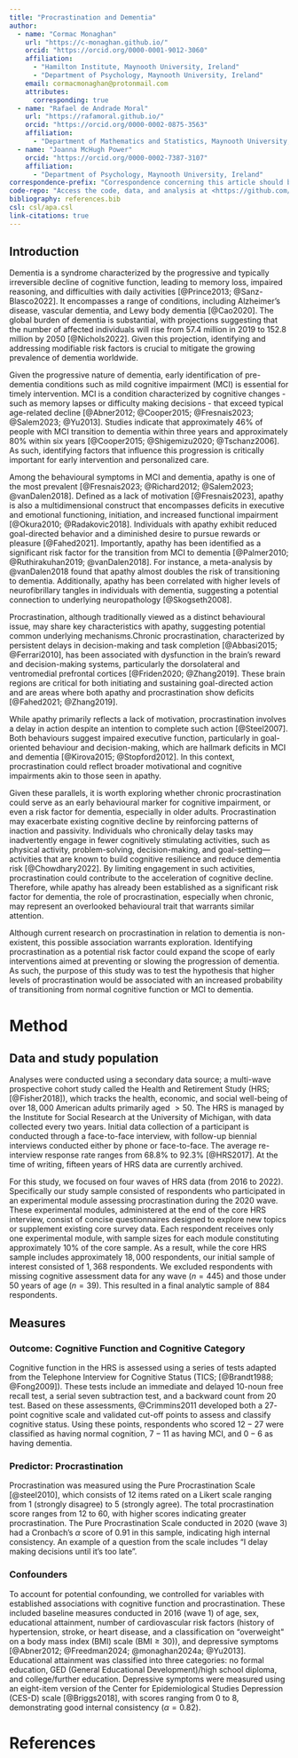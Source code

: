```yaml
---
title: "Procrastination and Dementia"
author: 
  - name: "Cormac Monaghan"
    url: "https://c-monaghan.github.io/"
    orcid: "https://orcid.org/0000-0001-9012-3060"
    affiliation:
      - "Hamilton Institute, Maynooth University, Ireland"
      - "Department of Psychology, Maynooth University, Ireland"
    email: cormacmonaghan@protonmail.com
    attributes:
      corresponding: true
  - name: "Rafael de Andrade Moral"
    url: "https://rafamoral.github.io/"
    orcid: "https://orcid.org/0000-0002-0875-3563"
    affiliation:
      - "Department of Mathematics and Statistics, Maynooth University, Ireland"
  - name: "Joanna McHugh Power"
    orcid: "https://orcid.org/0000-0002-7387-3107"
    affiliation: 
      - "Department of Psychology, Maynooth University, Ireland"
correspondence-prefix: "Correspondence concerning this article should be addressed to"
code-repo: "Access the code, data, and analysis at <https://github.com/C-Monaghan/crisp-clam>"
bibliography: references.bib
csl: csl/apa.csl
link-citations: true
---
```


::: {.content-visible when-format="html"}
# Introduction {.hide}
:::

Dementia is a syndrome characterized by the progressive and typically irreversible decline of cognitive function, leading to memory loss, impaired reasoning, and difficulties with daily activities [@Prince2013; @Sanz-Blasco2022]. It encompasses a range of conditions, including Alzheimer's disease, vascular dementia, and Lewy body dementia [@Cao2020]. The global burden of dementia is substantial, with projections suggesting that the number of affected individuals will rise from 57.4 million in 2019 to 152.8 million by 2050 [@Nichols2022]. Given this projection, identifying and addressing modifiable risk factors is crucial to mitigate the growing prevalence of dementia worldwide.

Given the progressive nature of dementia, early identification of pre-dementia conditions such as mild cognitive impairment (MCI) is essential for timely intervention. MCI is a condition characterized by cognitive changes - such as memory lapses or difficulty making decisions - that exceed typical age-related decline [@Abner2012; @Cooper2015; @Fresnais2023; @Salem2023; @Yu2013]. Studies indicate that approximately 46% of people with MCI transition to dementia within three years and approximately 80% within six years [@Cooper2015; @Shigemizu2020; @Tschanz2006]. As such, identifying factors that influence this progression is critically important for early intervention and personalized care.

Among the behavioural symptoms in MCI and dementia, apathy is one of the most prevalent [@Fresnais2023; @Richard2012; @Salem2023; @vanDalen2018]. Defined as a lack of motivation [@Fresnais2023], apathy is also a multidimensional construct that encompasses deficits in executive and emotional functioning, initiation, and increased functional impairment [@Okura2010; @Radakovic2018]. Individuals with apathy exhibit reduced goal-directed behavior and a diminished desire to pursue rewards or pleasure [@Fahed2021]. Importantly, apathy has been identified as a significant risk factor for the transition from MCI to dementia [@Palmer2010; @Ruthirakuhan2019; @vanDalen2018]. For instance, a meta-analysis by @vanDalen2018 found that apathy almost doubles the risk of transitioning to dementia. Additionally, apathy has been correlated with higher levels of neurofibrillary tangles in individuals with dementia, suggesting a potential connection to underlying neuropathology [@Skogseth2008].

Procrastination, although traditionally viewed as a distinct behavioural issue, may share key characteristics with apathy, suggesting potential common underlying mechanisms.Chronic procrastination, characterized by persistent delays in decision-making and task completion [@Abbasi2015; @Ferrari2010], has been associated with dysfunction in the brain's reward and decision-making systems, particularly the dorsolateral and ventromedial prefrontal cortices [@Friden2020; @Zhang2019]. These brain regions are critical for both initiating and sustaining goal-directed action and are areas where both apathy and procrastination show deficits [@Fahed2021; @Zhang2019].

While apathy primarily reflects a lack of motivation, procrastination involves a delay in action despite an intention to complete such action [@Steel2007]. Both behaviours suggest impaired executive function, particularly in goal-oriented behaviour and decision-making, which are hallmark deficits in MCI and dementia [@Kirova2015; @Stopford2012]. In this context, procrastination could reflect broader motivational and cognitive impairments akin to those seen in apathy.

Given these parallels, it is worth exploring whether chronic procrastination could serve as an early behavioural marker for cognitive impairment, or even a risk factor for dementia, especially in older adults. Procrastination may exacerbate existing cognitive decline by reinforcing patterns of inaction and passivity. Individuals who chronically delay tasks may inadvertently engage in fewer cognitively stimulating activities, such as physical activity, problem-solving, decision-making, and goal-setting---activities that are known to build cognitive resilience and reduce dementia risk [@Chowdhary2022]. By limiting engagement in such activities, procrastination could contribute to the acceleration of cognitive decline. Therefore, while apathy has already been established as a significant risk factor for dementia, the role of procrastination, especially when chronic, may represent an overlooked behavioural trait that warrants similar attention.

Although current research on procrastination in relation to dementia is non-existent, this possible association warrants exploration. Identifying procrastination as a potential risk factor could expand the scope of early interventions aimed at preventing or slowing the progression of dementia. As such, the purpose of this study was to test the hypothesis that higher levels of procrastination would be associated with an increased probability of transitioning from normal cognitive function or MCI to dementia.

# Method {#method .unnumbered}

## Data and study population {#data-and-study-population .unnumbered}

Analyses were conducted using a secondary data source; a multi-wave prospective cohort study called the Health and Retirement Study (HRS; [@Fisher2018]), which tracks the health, economic, and social well-being of over $18,000$ American adults primarily aged $>50$. The HRS is managed by the Institute for Social Research at the University of Michigan, with data collected every two years. Initial data collection of a participant is conducted through a face-to-face interview, with follow-up biennial interviews conducted either by phone or face-to-face. The average re-interview response rate ranges from $68.8\%$ to $92.3\%$ [@HRS2017]. At the time of writing, fifteen years of HRS data are currently archived.

For this study, we focused on four waves of HRS data (from 2016 to 2022). Specifically our study sample consisted of respondents who participated in an experimental module assessing procrastination during the 2020 wave. These experimental modules, administered at the end of the core HRS interview, consist of concise questionnaires designed to explore new topics or supplement existing core survey data. Each respondent receives only one experimental module, with sample sizes for each module constituting approximately 10% of the core sample. As a result, while the core HRS sample includes approximately $18,000$ respondents, our initial sample of interest consisted of $1,368$ respondents. We excluded respondents with missing cognitive assessment data for any wave $(n = 445)$ and those under 50 years of age $(n = 39)$. This resulted in a final analytic sample of $884$ respondents.

## Measures {#measures .unnumbered}

### Outcome: Cognitive Function and Cognitive Category {#outcome-cognitive-function-and-cognitive-category .unnumbered}

Cognitive function in the HRS is assessed using a series of tests adapted from the Telephone Interview for Cognitive Status (TICS; [@Brandt1988; @Fong2009]). These tests include an immediate and delayed $10$-noun free recall test, a serial seven subtraction test, and a backward count from $20$ test. Based on these assessments, @Crimmins2011 developed both a $27$-point cognitive scale and validated cut-off points to assess and classify cognitive status. Using these points, respondents who scored $12 - 27$ were classified as having normal cognition, $7 - 11$ as having MCI, and $0 - 6$ as having dementia.

### Predictor: Procrastination {#predictor-procrastination .unnumbered}

Procrastination was measured using the Pure Procrastination Scale [@steel2010], which consists of 12 items rated on a Likert scale ranging from $1$ (strongly disagree) to $5$ (strongly agree). The total procrastination score ranges from $12$ to $60$, with higher scores indicating greater procrastination. The Pure Procrastination Scale conducted in 2020 (wave 3) had a Cronbach's $\alpha$ score of $0.91$ in this sample, indicating high internal consistency. An example of a question from the scale includes "I delay making decisions until it's too late".

### Confounders {#confounders .unnumbered}

To account for potential confounding, we controlled for variables with established associations with cognitive function and procrastination. These included baseline measures conducted in 2016 (wave 1) of age, sex, educational attainment, number of cardiovascular risk factors (history of hypertension, stroke, or heart disease, and a classification on "overweight\" on a body mass index (BMI) scale $(\text{BMI} \ge 30)$), and depressive symptoms [@Abner2012; @Freedman2024; @monaghan2024a; @Yu2013]. Educational attainment was classified into three categories: no formal education, GED (General Educational Development)/high school diploma, and college/further education. Depressive symptoms were measured using an eight-item version of the Center for Epidemiological Studies Depression (CES-D) scale [@Briggs2018], with scores ranging from 0 to 8, demonstrating good internal consistency $(\alpha = 0.82)$.


# References